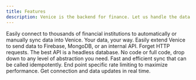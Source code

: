 ```yaml
---
title: Features
description: Venice is the backend for finance. Let us handle the data engineering, you do the rest!
---
```


<CardGroup>
  <Card title="Financial data, fast" icon="money-bill-transfer">
    Easily connect to thousands of financial institutions to automatically or manually sync data into Venice.
  </Card>
  <Card title="Pipelines" icon="bars-staggered">
    Your data, your way. Easily extend Venice to send data to Firebase, MongoDB, or an internal API.
  </Card>
  <Card title="Database sync" icon="database">
    Forget HTTP requests. The best API is a headless database.
  </Card>
  <Card title="Flexible architecture" icon="sitemap">
    No code or full code, drop down to any level of abstraction you need.
  </Card>
  <Card title="Incremental sync" icon="rotate">
    Fast and efficient sync that can be called idempotently.
  </Card>
  <Card title="Rate limiting" icon="server">
    End point specific rate limiting to maximize performance.
  </Card>
  <Card title="Webhook handling" icon="circle-nodes">
    Get connection and data updates in real time.
  </Card>
</CardGroup>